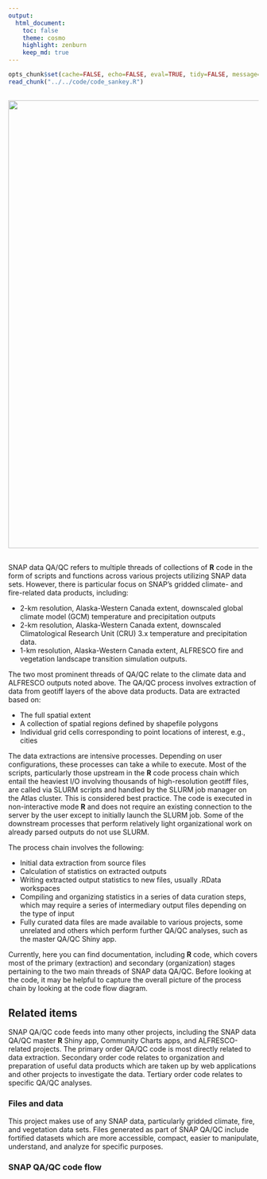 ```yaml
---
output:
  html_document:
    toc: false
    theme: cosmo
    highlight: zenburn
    keep_md: true
---
```


```r
opts_chunk$set(cache=FALSE, echo=FALSE, eval=TRUE, tidy=FALSE, message=FALSE, warning=FALSE)
read_chunk("../../code/code_sankey.R")
```

##
##
##
<img class="centered" src="img/qaqc_image.png" width="900"/>

##

SNAP data QA/QC refers to multiple threads of collections of **R** code in the form of scripts and functions across various projects utilizing SNAP data sets.
However, there is particular focus on SNAP's gridded climate- and fire-related data products, including:

* 2-km resolution, Alaska-Western Canada extent, downscaled global climate model (GCM) temperature and precipitation outputs
* 2-km resolution, Alaska-Western Canada extent, downscaled Climatological Research Unit (CRU) 3.x temperature and precipitation data.
* 1-km resolution, Alaska-Western Canada extent, ALFRESCO fire and vegetation landscape transition simulation outputs.

The two most prominent threads of QA/QC relate to the climate data and ALFRESCO outputs noted above.
The QA/QC process involves extraction of data from geotiff layers of the above data products.
Data are extracted based on:

* The full spatial extent
* A collection of spatial regions defined by shapefile polygons
* Individual grid cells corresponding to point locations of interest, e.g., cities

The data extractions are intensive processes.
Depending on user configurations, these processes can take a while to execute.
Most of the scripts, particularly those upstream in the **R** code process chain which entail the heaviest I/O involving thousands of high-resolution geotiff files,
are called via SLURM scripts and handled by the SLURM job manager on the Atlas cluster.
This is considered best practice.
The code is executed in non-interactive mode **R** and does not require an existing connection to the server by the user except to initially launch the SLURM job.
Some of the downstream processes that perform relatively light organizational work on already parsed outputs do not use SLURM.

The process chain involves the following:

* Initial data extraction from source files
* Calculation of statistics on extracted outputs
* Writing extracted output statistics to new files, usually .RData workspaces
* Compiling and organizing statistics in a series of data curation steps, which may require a series of intermediary output files depending on the type of input
* Fully curated data files are made available to various projects, some unrelated and others which perform further QA/QC analyses, such as the master QA/QC Shiny app.

Currently, here you can find documentation, including **R** code, which covers most of the primary (extraction) and secondary (organization) stages pertaining to the two main threads of SNAP data QA/QC.
Before looking at the code, it may be helpful to capture the overall picture of the process chain by looking at the code flow diagram.

## Related items
SNAP QA/QC code feeds into many other projects, including the SNAP data QA/QC master **R** Shiny app, Community Charts apps, and ALFRESCO-related projects.
The primary order QA/QC code is most directly related to data extraction.
Secondary order code relates to organization and preparation of useful data products which are taken up by web applications and other projects to investigate the data.
Tertiary order code relates to specific QA/QC analyses.

### Files and data
This project makes use of any SNAP data, particularly gridded climate, fire, and vegetation data sets.
Files generated as part of SNAP QA/QC include fortified datasets which are more accessible, compact, easier to manipulate, understand, and analyze for specific purposes.

### SNAP QA/QC code flow

```r
```

```r
```

```r
```

```r
```

```r
```

```r
```
<style>iframe.rChart{ width: 100%; height: 840px;}</style>
